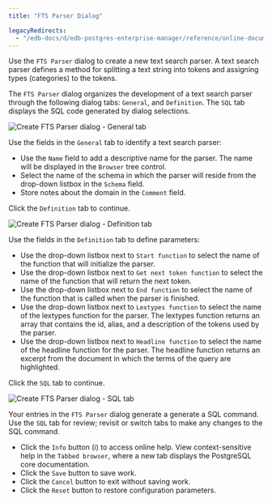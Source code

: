 ```yaml
---
title: "FTS Parser Dialog"

legacyRedirects:
  - "/edb-docs/d/edb-postgres-enterprise-manager/reference/online-documentation/8.0/fts_parser_dialog.html"
---
```


<div id="fts_parser_dialog" class="registered_link"></div>

Use the `FTS Parser` dialog to create a new text search parser. A text search parser defines a method for splitting a text string into tokens and assigning types (categories) to the tokens.

The `FTS Parser` dialog organizes the development of a text search parser through the following dialog tabs: `General`, and `Definition`. The `SQL` tab displays the SQL code generated by dialog selections.

![Create FTS Parser dialog - General tab](../../images/fts_parser_general.png)

Use the fields in the `General` tab to identify a text search parser:

-   Use the `Name` field to add a descriptive name for the parser. The name will be displayed in the `Browser` tree control.
-   Select the name of the schema in which the parser will reside from the drop-down listbox in the `Schema` field.
-   Store notes about the domain in the `Comment` field.

Click the `Definition` tab to continue.

![Create FTS Parser dialog - Definition tab](../../images/fts_parser_definition.png)

Use the fields in the `Definition` tab to define parameters:

-   Use the drop-down listbox next to `Start function` to select the name of the function that will initialize the parser.
-   Use the drop-down listbox next to `Get next token function` to select the name of the function that will return the next token.
-   Use the drop-down listbox next to `End function` to select the name of the function that is called when the parser is finished.
-   Use the drop-down listbox next to `Lextypes function` to select the name of the lextypes function for the parser. The lextypes function returns an array that contains the id, alias, and a description of the tokens used by the parser.
-   Use the drop-down listbox next to `Headline function` to select the name of the headline function for the parser. The headline function returns an excerpt from the document in which the terms of the query are highlighted.

Click the `SQL` tab to continue.

![Create FTS Parser dialog - SQL tab](../../images/fts_parser_sql.png)

Your entries in the `FTS Parser` dialog generate a generate a SQL command. Use the `SQL` tab for review; revisit or switch tabs to make any changes to the SQL command.

-   Click the `Info` button (i) to access online help. View context-sensitive help in the `Tabbed browser`, where a new tab displays the PostgreSQL core documentation.
-   Click the `Save` button to save work.
-   Click the `Cancel` button to exit without saving work.
-   Click the `Reset` button to restore configuration parameters.

